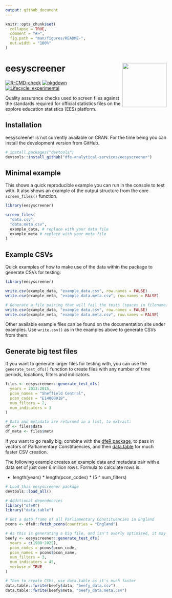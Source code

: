 ```yaml
---
output: github_document
---
```


<!-- README.md is generated from README.Rmd. Please edit that file -->

```r
knitr::opts_chunk$set(
  collapse = TRUE,
  comment = "#>",
  fig.path = "man/figures/README-",
  out.width = "100%"
)
```

# eesyscreener <a href="https://dfe-analytical-services.github.io/eesyscreener/"><img src="" align="right" height="138" /></a>

<!-- badges: start -->
[![R-CMD-check](https://github.com/dfe-analytical-services/eesyscreener/actions/workflows/R-CMD-check.yaml/badge.svg)](https://github.com/dfe-analytical-services/eesyscreener/actions/workflows/R-CMD-check.yaml)
[![pkgdown](https://github.com/dfe-analytical-services/eesyscreener/actions/workflows/pkgdown.yaml/badge.svg)](https://github.com/dfe-analytical-services/eesyscreener/actions/workflows/pkgdown.yaml)
[![Lifecycle: experimental](https://img.shields.io/badge/lifecycle-experimental-orange.svg)](https://lifecycle.r-lib.org/articles/stages.html#experimental)
<!-- badges: end -->

Quality assurance checks used to screen files against the standards required for official statistics files on the explore education statistics (EES) platform.

## Installation

eesyscreener is not currently available on CRAN. For the time being you can
install the development version from GitHub.

``` r
# install.packages("devtools")
devtools::install_github("dfe-analytical-services/eesyscreener")
```

## Minimal example

This shows a quick reproducible example you can run in the console to test with. It also shows an example of the output structure from the core `screen_files()` function.
```r
library(eesyscreener)

screen_files(
  "data.csv",
  "data.meta.csv",
  example_data, # replace with your data file
  example_meta # replace with your meta file
)
```

## Example CSVs

Quick examples of how to make use of the data within the package to generate CSVs for testing:
``` r
library(eesyscreener)

write.csv(example_data, "example_data.csv", row.names = FALSE)
write.csv(example_meta, "example_data.meta.csv", row.names = FALSE)

# Generate a file pairing that will fail the tests (spaces in filename)
write.csv(example_data, "example data.csv", row.names = FALSE)
write.csv(example_meta, "example data.meta.csv", row.names = FALSE)
```

Other available example files can be found on the documentation site under examples. Use `write.csv()` as in the examples above to generate CSVs from them.

## Generate big test files

If you want to generate larger files for testing with, you can use the `generate_test_dfs()` function to create files with any number of time periods, locations, filters and indicators.

```r
files <- eesyscreener::generate_test_dfs(
  years = 2013:2015, 
  pcon_names = "Sheffield Central", 
  pcon_codes = "E14000919", 
  num_filters = 2, 
  num_indicators = 3
)

# Data and metadata are returned in a list, to extract:
df <- files$data
df_meta <- files$meta
```

If you want to go really big, combine with the [dfeR package](https://dfe-analytical-services.github.io/dfeR/), to pass in vectors of Parliamentary Constituencies, and then [data.table](https://rdatatable.gitlab.io/data.table/) for much faster CSV creation.

The following example creates an example data and metadata pair with a data set of just over 6 million rows. Formula to calculate rows is:

- length(years) * length(pcon_codes) * (5 ^ num_filters)

```r
# Load this eesyscreener package
devtools::load_all()

# Additional dependencies
library("dfeR")
library("data.table")

# Get a data frame of all Parliamentary Constituencies in England
pcons <- dfeR::fetch_pcons(countries = "England")

# As this is generating a big file, and isn't overly optimised, it may take a minute or two
beefy <- eesyscreener::generate_test_dfs(
  years = c(1980:2025),
  pcon_codes = pcons$pcon_code,
  pcon_names = pcons$pcon_name,
  num_filters = 3,
  num_indicators = 45,
  verbose = TRUE
)

# Then to create CSVs, use data.table as it's much faster
data.table::fwrite(beefy$data, "beefy_data.csv")
data.table::fwrite(beefy$meta, "beefy_data.meta.csv")
```
